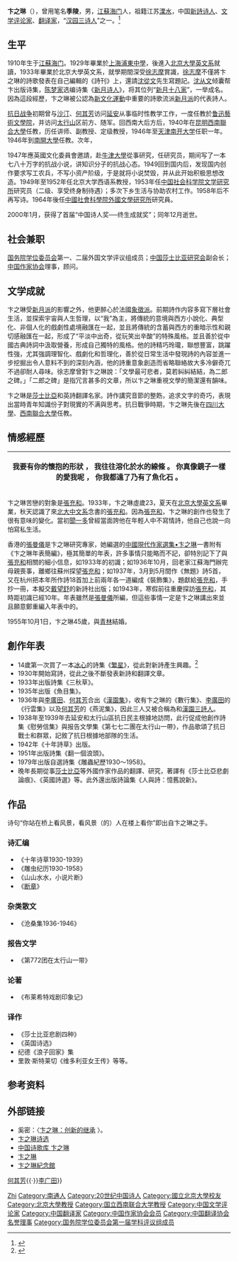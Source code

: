 {{Infobox_Person
|name        = 卞之琳
|image       = Bian Zhilin.jpg
|birth_date  = {{birth date|1910|12|8}}
|birth_place = {{QING}}[[江蘇省_(清)|江蘇省]][[海门縣|海门縣]]汤家镇
|death_date  = {{death date and age|2000|12|2|1910|12|8}}
|education   = [[上海浦东中学|上海浦东中学]]<br>[[北京大学|北京大学]]英文系
|past        = [[北京大学|北京大学]]西语系教授<br>[[牛津大学|牛津大学]]做研究员<br>[[中国社会科学院|中国社会科学院]]外国文学研究所研究员
|work        = 1933年《三秋草》<br>1935年《鱼目集》<br>1936年《汉园集》<br>1942年《十年诗草》<br>1951年《翻一个浪头》<br>1979年《雕虫纪历》
}}
'''卞之琳'''（{{bd|1910年|12月8日|2000年|12月2日|catIdx=B卞}}），曾用笔名'''季陵'''，男，[[江蘇省_(清)|江蘇]][[海门|海门]]人，祖籍江苏[[溧水|溧水]]，中国[[新詩|新詩]][[诗人|诗人]]、[[文学评论家|文学评论家]]、[[翻译家|翻译家]]，“[[汉园三诗人|汉园三诗人]]”之一。<ref>{{Cite web|url=http://www.js.xinhuanet.com/2018-02/22/c_1122437730.htm|title=卞之琳|author=海门市委宣传部|date=2018-02-22|publisher=新华网|language=zh-cn|access-date=2019-02-05|archive-date=2021-01-18|archive-url=https://web.archive.org/web/20210118152507/http://www.js.xinhuanet.com/2018-02/22/c_1122437730.htm|dead-url=no}}</ref>

== 生平 ==
1910年生于[[江蘇省_(清)|江蘇]][[海门|海门]]。1929年畢業於[[上海浦東中學|上海浦東中學]]，後進入[[北京大學英文系|北京大學英文系]]就讀，1933年畢業於北京大學英文系，就學期間深受[[徐志摩|徐志摩]]賞識，[[徐志摩|徐志摩]]不僅將卞之琳的詩歌發表在自己編輯的《詩刊》上，還請[[沈從文|沈從文]]先生寫題記。[[沈从文|沈从文]]倾囊帮卞出版诗集，[[陈梦家|陈梦家]]选编诗集《[[新月诗人|新月诗人]]》，将其位列“[[新月十八家|新月十八家]]”，一举成名。因為這段經歷，卞之琳被公認為[[新文化運動|新文化運動]]中重要的詩歌流派[[新月派|新月派]]的代表詩人。

[[抗日战争|抗日战争]]初期曾与[[沙汀|沙汀]]、[[何其芳|何其芳]]访问[[延安|延安]]从事临时性教学工作，一度任教於[[鲁迅藝術文學院|鲁迅藝術文學院]]，并访问[[太行山|太行山]]区前方、随军。回西南大后方后，1940年在[[昆明西南聯合大學|昆明西南聯合大學]]任教，历任讲师、副教授、定级教授，1946年至[[天津市_(中華民國)|天津]][[南开大学|南开大学]]任职一年。1946年到[[南開大學|南開大學]]任教。次年，

1947年應英國文化委員會邀請，赴[[牛津大學|牛津大學]]從事研究，任研究员，期间写了一本七八十万字的抗战小说，讲知识分子的抗战心态。1949回到国内后，发现国内创作要求写工农兵，不写小资产阶级，于是就将小说焚毁，并从此开始积极思想改造。1949年至1952年任北京大学西语系教授，1953年任[[中国社会科学院文学研究所|中国社会科学院文学研究所]]研究员（二级、享受终身制待遇）；多次下乡生活与协助农村工作。1958年后不再写诗。1964年後任[[中國社會科學院外國文學研究所|中國社會科學院外國文學研究所]]研究員。

2000年1月，获得了首届“中国诗人奖──终生成就奖”；同年12月逝世。

== 社会兼职 ==
[[国务院学位委员会|国务院学位委员会]]第一、二届外国文学评议组成员；[[中国莎士比亚研究会|中国莎士比亚研究会]]副会长；[[中国作家协会|中国作家协会]]理事，顾问。

== 文学成就 ==
卞之琳受[[新月派|新月派]]的影響之外，他更醉心於法國[[象徵派|象徵派]]。前期詩作内容多寫下層社會生活，並探索宇宙與人生哲理，以“我”為主，將傳統的意境與西方小說化、典型化、非個人化的戲劇性處境融匯在一起，並且將傳統的含蓄與西方的重暗示性和親切感融匯在一起，形成了“平淡中出奇，從玩笑出辛酸”的特殊風格。並且善於從中國古典詩詞中汲取營養，形成自己獨特的風格。他的詩精巧玲瓏，聯想豐富，跳躍性強，尤其強調理智化、戲劇化和哲理化，善於從日常生活中發現詩的內容並進一步挖掘出令人意料不到的深刻內涵，他的詩重意象創造而省略聯絡故大多冷僻奇兀不過卻耐人尋味。徐志摩曾對卞之琳說：「文學最可悲者，莫若糾糾結結，為二郎之碑。」「二郎之碑」是指冗言甚多的文章，所以卞之琳重視文學的簡潔還有韻味。

卞之琳是[[莎士比亞|莎士比亞]]和英詩翻譯名家。詩作講究音節的整飭，追求文字的奇巧，表現出當時青年知識份子對現實的不满與思考。抗日戰爭時期，卞之琳先後在[[四川大學|四川大學]]、[[西南聯合大學|西南聯合大學]]任教。

== 情感經歷 ==
{| class="toccolours" style="float: right; width: 12em; margin: 0 0 1em 1em; font-size: 100%; clear:right;" cellspacing="5"
|-
!{{VH2|魚化石   · 卞之琳}}
{{Vtext|}}
{{Vtext|}}
{{VtextStart}}我要有你的懷抱的形狀  ，{{VtextEnd}}
{{VtextStart}}我往往溶化於水的線條  。{{VtextEnd}}
{{VtextStart}}你真像鏡子一樣的愛我呢  ，{{VtextEnd}}
{{VtextStart}}你我都遠了乃有了魚化石  。{{VtextEnd}}
|}

卞之琳苦戀的對象是[[張充和|張充和]]。1933年，卞之琳虛歲23，夏天在[[北京大學英文系|北京大學英文系]]畢業，秋天認識了來[[北大中文系|北大中文系]]念書的[[張充和|張充和]]。因為[[張充和|張充和]]，卞之琳的創作也發生了很有意味的變化。當初[[聞一多|聞一多]]曾經當面誇他在年輕人中不寫情詩，他自己也說一向怕寫私生活。

香港的[[張曼儀|張曼儀]]是卞之琳研究專家，她編選的[[中國現代作家選集•卞之琳|中國現代作家選集•卞之琳]]一書附有《卞之琳年表簡編》，極其簡單的年表，許多事情只能略而不記，卻特別記下了與[[張充和|張充和]]相關的細小信息，如1933年的初識；如1936年10月，回老家江蘇海門辦完母親喪事，離鄉往蘇州探望[[張充和|張充和]]；如1937年，3月到5月間作《無題》詩5首，又在杭州把本年所作詩18首加上前兩年各一道編成《裝飾集》，題獻給[[張充和|張充和]]，手抄一冊，本擬交[[戴望舒|戴望舒]]的新詩社出版；如1943年，寒假前往重慶探訪[[張充和|張充和]]，其時距初識已經10年。年表雖然是[[張曼儀|張曼儀]]所編，但這些事情一定是卞之琳講出來並且願意鄭重編入年表中的。

1955年10月1日，卞之琳45歲，與[[青林|青林]]結婚。

== 創作年表 ==
* 14歲第一次買了一本[[冰心|冰心]]的詩集《[[繁星|繁星]]》，從此對新詩產生興趣。<ref>{{cite web|url=http://bec001.web3.ncku.edu.tw/var/file/142/1142/img/2248/5905.pdf|title=西詩及西詩中譯對漢語新詩的影響：以馮至與卞之琳為例|author=余君偉|publisher=國立成功大學中文學報（第五十九期）|date=2017年12月|archive-url=https://web.archive.org/web/20210514080053/http://bec001.web3.ncku.edu.tw/var/file/142/1142/img/2248/5905.pdf|archive-date=2021-05-14|dead-url=no|access-date=2021-05-14}}</ref>
* 1930年開始寫詩，從此之後不斷發表新詩和翻譯文章。　
* 1933年出版詩集《三秋草》。
* 1935年出版《魚目集》。
* 1936年與[[李廣田|李廣田]]、[[何其芳|何其芳]]合出《[[漢園集|漢園集]]》，收有卞之琳的《數行集》、[[李廣田|李廣田]]的《行雲集》以及[[何其芳|何其芳]]的《燕泥集》，因此三人又被合稱為和[[漢園三詩人|漢園三詩人]]。
* 1938年至1939年去延安和太行山區抗日民主根據地訪問，此行促成他創作詩集《慰勞信集》與报告文學集《第七七二團在太行山一帶》，作品歌頌了抗日戰士和群眾，記敘了抗日根據地部隊的生活。
* 1942年《十年詩草》出版。
* 1951年出版詩集《翻一個浪頭》。
* 1979年出版自選詩集《雕蟲紀歷1930～1958》。
* 晚年長期從事[[莎士比亞|莎士比亞]]等外國作家作品的翻譯、研究，著譯有《莎士比亞悲劇論痕》、《英國詩選》等。此外還出版詩論集《人與詩：憶舊說新》。

== 作品 ==
诗句“你站在桥上看风景，看风景（的）人在楼上看你”即出自卞之琳之手。

=== 诗汇编 ===
* 《十年诗草1930-1939》
* 《雕虫纪历1930-1958》
* 《山山水水，小说片断》
* 《[[断章|断章]]》

=== 杂类散文 ===
* 《沧桑集1936-1946》

=== 报告文学 ===
* 《第772团在太行山一带》

=== 论著 ===
* 《布莱希特戏剧印象记》

=== 译作 ===
* 《莎士比亚悲剧四种》
* 《英国诗选》
* 纪德《浪子回家》集
* 里敦·斯特莱切《维多利亚女王传》等等。

== 参考资料 ==
{{reflist}}

== 外部链接 ==
* 奚密：〈[http://www.nssd.org/articles/article_read.aspx?id=27386201 卞之琳：创新的继承] {{Wayback|url=http://www.nssd.org/articles/article_read.aspx?id=27386201 |date=20200704140245 }}〉。
* [http://www.shigeku.org/xlib/xd/sgdq/bianzhilin.htm 卞之琳诗选] {{Wayback|url=http://www.shigeku.org/xlib/xd/sgdq/bianzhilin.htm |date=20210118152555 }}
* [http://shigeku.com/xlib/xd/300/3005_bianzhilin.html 中国诗歌库 卞之琳] {{Wayback|url=http://shigeku.com/xlib/xd/300/3005_bianzhilin.html |date=20200407190300 }}
* [https://web.archive.org/web/20160306011059/http://hanyu.iciba.com/wiki/5043116.shtml 卞之琳]
* [http://jn.huaien.com/g1001580/n_4390.htm 卞之琳紀念館] {{Wayback|url=http://jn.huaien.com/g1001580/n_4390.htm |date=20210118152542 }}

{{并称|[[汉园三诗人|汉园三诗人]]|[[卞之琳|卞之琳]]{{·}}[[何其芳|何其芳]]{{·}}[[李广田|李广田]]}}
{{中国近现代文学}}
{{国务院学位委员会第一届学科评议组/文学}}
{{Navboxes 
| title  = 卞之琳在[[中国作家协会|中国作家协会]]的职务
| list1  =
{{中华全国文学工作者协会第一届全国委员会}}
{{中国作家协会第二届理事会}}
{{中国作家协会第三届理事会}}
{{中国作家协会第四届理事会}}
{{中国作家协会第五届全国委员会}}
}}
{{Navboxes 
| title  = 卞之琳在[[中国翻译协会|中国翻译协会]]的职务
| list1  =
{{中国翻译工作者协会第二届理事会}}
{{中国翻译工作者协会第三届理事会}}
{{中国翻译工作者协会第四届理事会}}
}}

{{Authority control}}
{{DEFAULTSORT:Bian Zhilin}}
[[Category:卞姓|Zhi]]
[[Category:南通人|Category:南通人]]
[[Category:20世纪中国诗人|Category:20世纪中国诗人]]
[[Category:國立北京大學校友|Category:國立北京大學校友]]
[[Category:北京大學教授|Category:北京大學教授]]
[[Category:国立西南联合大学教授|Category:国立西南联合大学教授]]
[[Category:中国文学评论家|Category:中国文学评论家]]
[[Category:中国翻译家|Category:中国翻译家]]
[[Category:中国作家协会会员|Category:中国作家协会会员]]
[[Category:中国翻译协会名誉理事|Category:中国翻译协会名誉理事]]
[[Category:国务院学位委员会第一届学科评议组成员|Category:国务院学位委员会第一届学科评议组成员]]